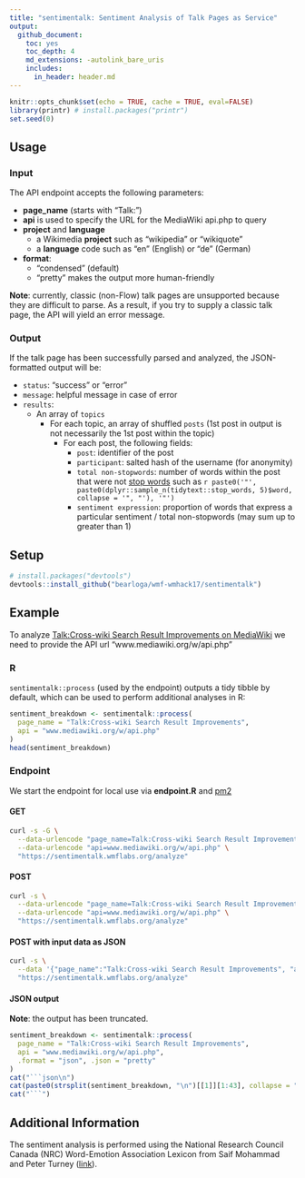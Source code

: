 ```yaml
---
title: "sentimentalk: Sentiment Analysis of Talk Pages as Service"
output:
  github_document:
    toc: yes
    toc_depth: 4
    md_extensions: -autolink_bare_uris
    includes:
      in_header: header.md
---
```


```r
knitr::opts_chunk$set(echo = TRUE, cache = TRUE, eval=FALSE)
library(printr) # install.packages("printr")
set.seed(0)
```

## Usage

### Input

The API endpoint accepts the following parameters:

- **page_name** (starts with "Talk:")
- **api** is used to specify the URL for the MediaWiki api.php to query
- **project** and **language**
    - a Wikimedia **project** such as "wikipedia" or "wikiquote"
    - a **language** code such as "en" (English) or "de" (German)
- **format**:
    - "condensed" (default)
    - "pretty" makes the output more human-friendly

**Note**: currently, classic (non-Flow) talk pages are unsupported because they are difficult to parse. As a result, if you try to supply a classic talk page, the API will yield an error message.

### Output

If the talk page has been successfully parsed and analyzed, the JSON-formatted output will be:

- `status`: "success" or "error"
- `message`: helpful message in case of error
- `results`:
    - An array of `topics`
        - For each topic, an array of shuffled `posts`
          (1st post in output is not necessarily the 1st post within the topic)
            - For each post, the following fields:
                - `post`: identifier of the post
                - `participant`: salted hash of the username (for anonymity)
                - `total non-stopwords`: number of words within the post that were not [stop words](https://en.wikipedia.org/wiki/Stop_words) such as `r paste0('"', paste0(dplyr::sample_n(tidytext::stop_words, 5)$word, collapse = '", "'), '"')`
                - `sentiment expression`: proportion of words that express a particular sentiment / total non-stopwords
                  (may sum up to greater than 1)

## Setup

```R
# install.packages("devtools")
devtools::install_github("bearloga/wmf-wmhack17/sentimentalk")
```

## Example

To analyze [Talk:Cross-wiki Search Result Improvements on MediaWiki](https://www.mediawiki.org/wiki/Talk:Cross-wiki_Search_Result_Improvements) we need to provide the API url "www.mediawiki.org/w/api.php"

### R

`sentimentalk::process` (used by the endpoint) outputs a tidy tibble by default, which can be used to perform additional analyses in R:

```r
sentiment_breakdown <- sentimentalk::process(
  page_name = "Talk:Cross-wiki Search Result Improvements",
  api = "www.mediawiki.org/w/api.php"
)
head(sentiment_breakdown)
```

### Endpoint

We start the endpoint for local use via **endpoint.R** and [pm2](https://plumber.trestletech.com/docs/hosting/)

#### GET

```bash
curl -s -G \
  --data-urlencode "page_name=Talk:Cross-wiki Search Result Improvements" \
  --data-urlencode "api=www.mediawiki.org/w/api.php" \
  "https://sentimentalk.wmflabs.org/analyze"
```

#### POST

```bash
curl -s \
  --data-urlencode "page_name=Talk:Cross-wiki Search Result Improvements" \
  --data-urlencode "api=www.mediawiki.org/w/api.php" \
  "https://sentimentalk.wmflabs.org/analyze"
```

#### POST with input data as JSON

```bash
curl -s \
  --data '{"page_name":"Talk:Cross-wiki Search Result Improvements", "api":"www.mediawiki.org/w/api.php"}' \
  "https://sentimentalk.wmflabs.org/analyze"
```

#### JSON output

**Note**: the output has been truncated.

```r
sentiment_breakdown <- sentimentalk::process(
  page_name = "Talk:Cross-wiki Search Result Improvements",
  api = "www.mediawiki.org/w/api.php",
  .format = "json", .json = "pretty"
)
cat("```json\n")
cat(paste0(strsplit(sentiment_breakdown, "\n")[[1]][1:43], collapse = "\n"), "\n          ...\n")
cat("```")
```

## Additional Information

The sentiment analysis is performed using the National Research Council Canada (NRC) Word-Emotion Association Lexicon from Saif Mohammad and Peter Turney ([link](http://saifmohammad.com/WebPages/NRC-Emotion-Lexicon.htm)).
